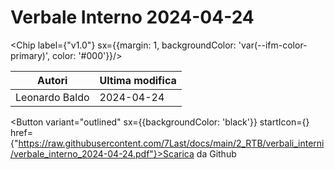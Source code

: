 

# Verbale Interno 2024-04-24

<Chip label={"v1.0"} sx={{margin: 1, backgroundColor: 'var(--ifm-color-primary)', color: '#000'}}/>



|    Autori    |Ultima modifica|
|--------------|---------------|
|Leonardo Baldo|   2024-04-24  |

<Button variant="outlined" sx={{backgroundColor: 'black'}} startIcon={<GithubIcon />} href={"https://raw.githubusercontent.com/7Last/docs/main/2_RTB/verbali_interni/verbale_interno_2024-04-24.pdf"}>Scarica da Github</Button>
